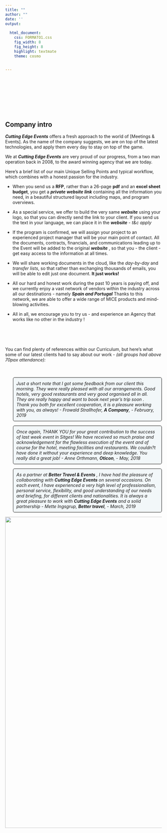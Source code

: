 ```yaml
---
title: ""
author: ""
date: ''
output:
 
  html_document:
    css: FORMATO1.css
    fig_width: 8
    fig_height: 8
    highlight: textmate
    theme: cosmo
    

---
```


<script> 
    $(document).ready(function() { 
    $head = $('#header'); 
    $head.prepend('<A href = https://www.cuttingedge-events.com><img src ="LOGO.png" width="150" align="right"></A>') 
    }); 
</script> 

<br /><br /><br /><br />

</style>

<div class="row" style="padding-top: 30px;">
<div class="col-sm-6">

## Company intro 

***Cutting Edge Events*** offers a fresh approach to the world of [Meetings & Events]. As the name of the company suggests, we are on top of the latest technologies, and apply them every day to stay on top of the game.

We at ***Cutting Edge Events*** are very proud of our progress, from a two man operation back in 2008, to the award winning agency that we are today.

Here's a brief list of our main Unique Selling Points and typical workflow, which combines with a honest passion for the industry.

 * When you send us a **RFP**, rather than a 26-page **pdf** and an **excel sheet budget**, you get a ***private website link*** containing all the information you need, in a beautiful structured layout including maps, and program overviews.
 
 * As a special service, we offer to build the very same ***website*** using your logo, so that you can directly send the link to your client. If you send us the text in your language, we can place it in the ***website*** - *t&c apply*
 
 * If the program is confirmed, we will assign your project to an experienced project manager that will be your main point of contact. All the documents, contracts, financials, and communications leading up to the Event will be added to the original ***website*** , so that you - the client - get easy access to the information at all times.
 
 * We will share working documents in the cloud, like the *day-by-day* and *transfer lists*, so that rather than exchanging thousands of emails, you will be able to edit just one document. **It just works!**
 
 * All our hard and honest work during the past 10 years is paying off, and we currently enjoy a vast network of vendors within the industry across all our destinations - namely ***Spain and Portugal*** Thanks to this network, we are able to offer a wide range of MICE products and mind-blowing activities.
 
 * All in all, we encourage you to try us - and experience an Agency that works like no other in the industry !
</div>




<style>
p.comment {
background-color: #f2f7f9;
padding: 10px;
border: 1px solid black;
margin-left: 25px;
border-radius: 5px;
font-style: italic;
}
</style>

<br /><br /><br />

<div class="col-sm-6">
You can find plenty of references within our Curriculum, but here's what some of our latest clients had to say about our work - *(all groups had above 70pax attendance):* <br /><br /><br />
<p class="comment">
Just a short note that I got some feedback from our client this morning. They were really pleased with all our arrangements. Good hotels, very good restaurants and very good organised all in all. They are really happy and want to book next year's trip soon . Thank you both for excellent cooperation, it is a pleasure working with you, as always! - Frowald Strallhofer, ***A Company***, - *February, 2019*
</p>

<p class="comment">
Once again, THANK YOU for your great contribution to the success of last week event in Sitges! We have received so much praise and acknowledgement for the flawless execution of the event and of course for the hotel, meeting facilities and restaurants. We couldn?t have done it without your experience and deep knowledge. You really did a great job! - *Anne Orthmann*, ***Oticon***, - *May, 2018*
</p>

<p class="comment">
As a partner at **Better Travel & Events** , I have had the pleasure of collaborating with **Cutting Edge Events** on several occasions. On each event, I have experienced a very high level of professionalism, personal service, flexibility, and good understanding of our needs and briefing, for different clients and nationalities. It is always a great pleasure to work with **Cutting Edge Events** and a solid partnership - *Mette Ingsgrup*, ***Better travel***, - *March, 2019*
</p>
</div>





<img src = "CURRICULUM GRAFICO.001.jpeg" width="1000">
